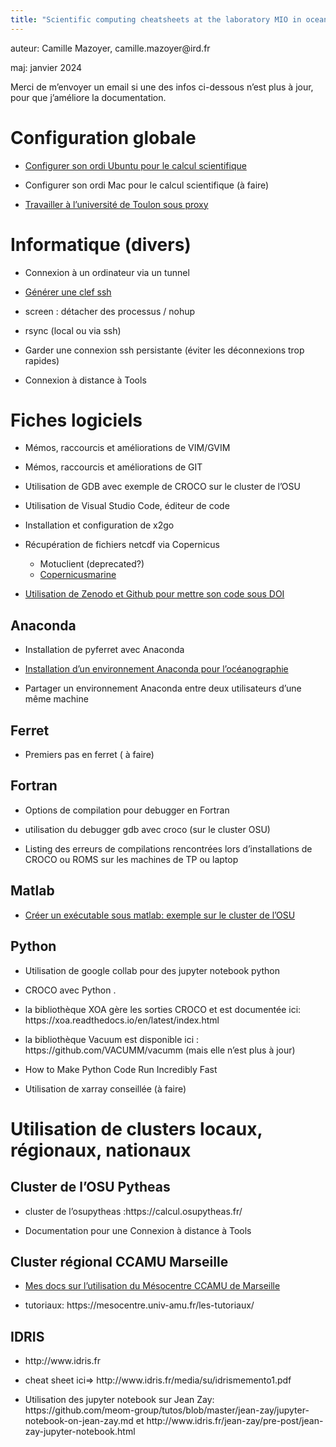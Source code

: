 ```yaml
---
title: "Scientific computing cheatsheets at the laboratory MIO in oceanography"
---
```


auteur: Camille Mazoyer, camille.mazoyer\@ird.fr

maj: janvier 2024

Merci de m'envoyer un email si une des infos ci-dessous n'est plus à jour, pour que j'améliore la documentation.

# Configuration globale

-   [Configurer son ordi Ubuntu pour le calcul scientifique](sheets/config_globale_ubuntu.html)

-   Configurer son ordi Mac pour le calcul scientifique (à faire)

-   [Travailler à l'université de Toulon sous proxy](sheets/universite_toulon_proxy.html)

# Informatique (divers)

-   Connexion à un ordinateur via un tunnel

-   [Générer une clef ssh](sheets/clef_ssh.html)

-   screen : détacher des processus / nohup

-   rsync (local ou via ssh)

-   Garder une connexion ssh persistante (éviter les déconnexions trop rapides)

-   Connexion à distance à Tools

# Fiches logiciels

-   Mémos, raccourcis et améliorations de VIM/GVIM

-   Mémos, raccourcis et améliorations de GIT

-   Utilisation de GDB avec exemple de CROCO sur le cluster de l'OSU

-   Utilisation de Visual Studio Code, éditeur de code

-   Installation et configuration de x2go

-   Récupération de fichiers netcdf via Copernicus

    -   Motuclient (deprecated?)
    -   [Copernicusmarine](sheets/copernicusmarine.html)

-   [Utilisation de Zenodo et Github pour mettre son code sous DOI](sheets/zenodo_github.html)

## Anaconda

-   Installation de pyferret avec Anaconda

-   [Installation d'un environnement Anaconda pour l'océanographie](sheets/anaconda_oceanographie.html)

-   Partager un environnement Anaconda entre deux utilisateurs d'une même machine

## Ferret

-   Premiers pas en ferret ( à faire)

## Fortran

-   Options de compilation pour debugger en Fortran

-   utilisation du debugger gdb avec croco (sur le cluster OSU)

-   Listing des erreurs de compilations rencontrées lors d'installations de CROCO ou ROMS sur les machines de TP ou laptop

## Matlab

-   [Créer un exécutable sous matlab: exemple sur le cluster de l'OSU](sheets/executable_matlab.html)

## Python

-   Utilisation de google collab pour des jupyter notebook python

-   CROCO avec Python .

-   la bibliothèque XOA gère les sorties CROCO et est documentée ici: https://xoa.readthedocs.io/en/latest/index.html

-   la bibliothèque Vacuum est disponible ici : https://github.com/VACUMM/vacumm (mais elle n'est plus à jour)

-   How to Make Python Code Run Incredibly Fast

-   Utilisation de xarray conseillée (à faire)

# Utilisation de clusters locaux, régionaux, nationaux

## Cluster de l'OSU Pytheas

-   cluster de l'osupytheas :https://calcul.osupytheas.fr/

-   Documentation pour une Connexion à distance à Tools

## Cluster régional CCAMU Marseille

-   [Mes docs sur l'utilisation du Mésocentre CCAMU de Marseille](sheets/ccamu.html)

-   tutoriaux: https://mesocentre.univ-amu.fr/les-tutoriaux/

## IDRIS

-   http://www.idris.fr

-   cheat sheet ici=\> http://www.idris.fr/media/su/idrismemento1.pdf

-   Utilisation des jupyter notebook sur Jean Zay: https://github.com/meom-group/tutos/blob/master/jean-zay/jupyter-notebook-on-jean-zay.md et http://www.idris.fr/jean-zay/pre-post/jean-zay-jupyter-notebook.html